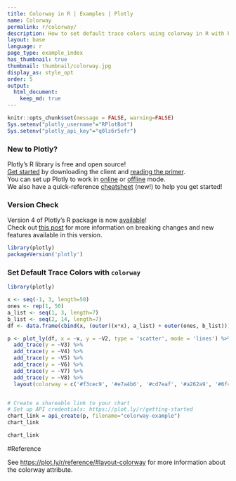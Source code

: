 ```yaml
---
title: Colorway in R | Examples | Plotly
name: Colorway
permalink: r/colorway/
description: How to set default trace colors using colorway in R with Plotly.
layout: base
language: r
page_type: example_index
has_thumbnail: true
thumbnail: thumbnail/colorway.jpg
display_as: style_opt
order: 5
output:
  html_document:
    keep_md: true
---
```


```r
knitr::opts_chunk$set(message = FALSE, warning=FALSE)
Sys.setenv("plotly_username"="RPlotBot")
Sys.setenv("plotly_api_key"="q0lz6r5efr")
```

### New to Plotly?

Plotly's R library is free and open source!<br>
[Get started](https://plot.ly/r/getting-started/) by downloading the client and [reading the primer](https://plot.ly/r/getting-started/).<br>
You can set up Plotly to work in [online](https://plot.ly/r/getting-started/#hosting-graphs-in-your-online-plotly-account) or [offline](https://plot.ly/r/offline/) mode.<br>
We also have a quick-reference [cheatsheet](https://images.plot.ly/plotly-documentation/images/r_cheat_sheet.pdf) (new!) to help you get started!

### Version Check

Version 4 of Plotly's R package is now [available](https://plot.ly/r/getting-started/#installation)!<br>
Check out [this post](http://moderndata.plot.ly/upgrading-to-plotly-4-0-and-above/) for more information on breaking changes and new features available in this version.

```r
library(plotly)
packageVersion('plotly')
```

### Set Default Trace Colors with `colorway`

```r
library(plotly)

x <- seq(-1, 3, length=50)
ones <- rep(1, 50)
a_list <- seq(1, 3, length=7)
b_list <- seq(2, 14, length=7)
df <- data.frame(cbind(x, (outer((x*x), a_list) + outer(ones, b_list))))

p <- plot_ly(df, x = ~x, y = ~V2, type = 'scatter', mode = 'lines') %>%
  add_trace(y = ~V3) %>%
  add_trace(y = ~V4) %>%
  add_trace(y = ~V5) %>%
  add_trace(y = ~V6) %>%
  add_trace(y = ~V7) %>%
  add_trace(y = ~V8) %>%
  layout(colorway = c('#f3cec9', '#e7a4b6', '#cd7eaf', '#a262a9', '#6f4d96', '#3d3b72', '#182844'))


# Create a shareable link to your chart
# Set up API credentials: https://plot.ly/r/getting-started
chart_link = api_create(p, filename="colorway-example")
chart_link
```

```r
chart_link
```

#Reference

See [https://plot.ly/r/reference/#layout-colorway](https://plot.ly/r/reference/#layout-colorway) for more information about the colorway attribute.
